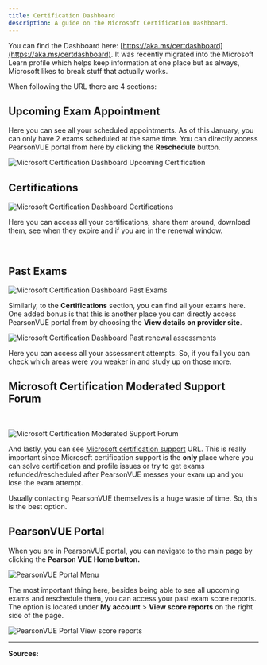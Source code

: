 ```yaml
---
title: Certification Dashboard
description: A guide on the Microsoft Certification Dashboard.
---
```


You can find the Dashboard here: [https://aka.ms/certdashboard](https://aka.ms/certdashboard). It was recently migrated into the Microsoft Learn profile which helps keep information at one place but as always, Microsoft likes to break stuff that actually works.

When following the URL there are 4 sections:

## Upcoming Exam Appointment

Here you can see all your scheduled appointments. As of this January, you can only have 2 exams scheduled at the same time. You can directly access PearsonVUE portal from here by clicking the **Reschedule** button.

<img src="/upcomingexam.png" alt="Microsoft Certification Dashboard Upcoming Certification"/>

## Certifications

<img src="/certificationdashboardoptions.webp" alt="Microsoft Certification Dashboard Certifications"/>

Here you can access all your certifications, share them around, download them, see when they expire and if you are in the renewal window.

&#x200B;

## Past Exams

<img src="/certificationdashboardpastexams.webp" alt="Microsoft Certification Dashboard Past Exams"/>

Similarly, to the **Certifications** section, you can find all your exams here. One added bonus is that this is another place you can directly access PearsonVUE portal from by choosing the **View details on provider site**.

<img src="/certificationdashboardpastrenewals.webp" alt="Microsoft Certification Dashboard Past renewal assessments"/>

Here you can access all your assessment attempts. So, if you fail you can check which areas were you weaker in and study up on those more.

## Microsoft Certification Moderated Support Forum

&#x200B;

<img src="/moderatedsupportforum.webp" alt="Microsoft Certification Moderated Support Forum"/>

And lastly, you can see [Microsoft certification support](https://trainingsupport.microsoft.com/en-us/mcp/forum) URL. This is really important since Microsoft certification support is the **only** place where you can solve certification and profile issues or try to get exams refunded/rescheduled after PearsonVUE messes your exam up and you lose the exam attempt.

Usually contacting PearsonVUE themselves is a huge waste of time. So, this is the best option.

## PearsonVUE Portal

When you are in PearsonVUE portal, you can navigate to the main page by clicking the **Pearson VUE Home button.**

<img src="/pearsonvueportalmenu.webp" alt="PearsonVUE Portal Menu"/>

The most important thing here, besides being able to see all upcoming exams and reschedule them, you can access your past exam score reports. The option is located under **My account** \> **View score reports** on the right side of the page.

<img src="/pearsonvueportalscores.webp" alt="PearsonVUE Portal View score reports"/>

---

**Sources:**
  <LinkCard title="View and Share badges | Microsoft Learn" href="https://learn.microsoft.com/en-us/certifications/view-use-share-certificates-badges" />
